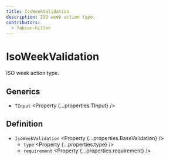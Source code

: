 ```yaml
---
title: IsoWeekValidation
description: ISO week action type.
contributors:
  - fabian-hiller
---
```



# IsoWeekValidation

ISO week action type.

## Generics

- `TInput` <Property {...properties.TInput} />

## Definition

- `IsoWeekValidation` <Property {...properties.BaseValidation} />
  - `type` <Property {...properties.type} />
  - `requirement` <Property {...properties.requirement} />
